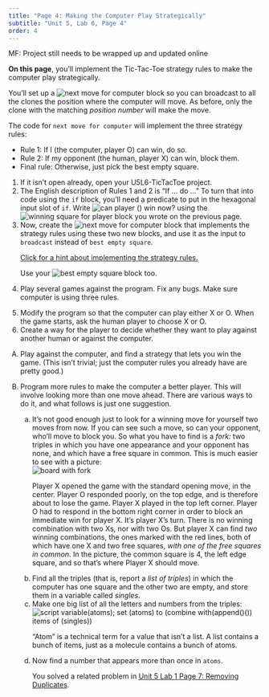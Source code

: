 ```yaml
---
title: "Page 4: Making the Computer Play Strategically"
subtitle: "Unit 5, Lab 6, Page 4"
order: 4
---
```


::: todo
<p>MF: Project still needs to be wrapped up and updated online</p>
:::

::: learn
<p><strong>On this page</strong>, you'll implement the Tic-Tac-Toe
strategy rules to make the computer play strategically.</p>
:::

<p>You'll set up a
<img src="/img/5-algorithms/next-move.png" title="next move for computer" alt="next move for computer"/>
block so you can broadcast to all the clones the position where the
computer will move. As before, only the clone with the matching
<var>position number</var> will make the move.</p>

<p>

The code for `next move for computer` will implement the
three strategy rules:

<ul>

<li>Rule 1: If I (the computer, player O) can win, do so.</li>

<li>Rule 2: If my opponent (the human, player X) can win, block
them.</li>

<li>Final rule: Otherwise, just pick the best empty square.</li>

</ul>

</p>

::: {#first .forYouToDo}
<ol>

<li>If it isn't open already, open your U5L6-TicTacToe project.</li>

<li>The English description of Rules 1 and 2 is "If ... do ..." To turn
that into code using the `if` block, you'll need a predicate
to put in the hexagonal input slot of `if`. Write
<img src="/img/5-algorithms/can-player-win-now.png" title="can player () win now?" alt="can player () win now?"/>
using the
<img src="/img/5-algorithms/winning-square-for-player.png" title="winning square for player" alt="winning square for player"/>
block you wrote on the previous page.</li>

<li>Now, create the
<img src="/img/5-algorithms/next-move.png" title="next move for computer" alt="next move for computer"/>
block that implements the strategy rules using these two new blocks, and
use it as the input to `broadcast` instead of `best
empty square`.</li>

::: endnote
<a href="#hint-rules" data-bs-toggle="collapse" title="Click for a hint about implementing the strategy rules.">Click
for a hint about implementing the strategy rules.</a>

::: {#hint-rules .collapse}
<p>Use your
<img src="/img/5-algorithms/best-empty-square.png" title="best empty square" alt="best empty square" class="inline"/>
block too.</p>
:::
:::

<li>Play several games against the program. Fix any bugs. Make sure
computer is using three rules.</li>

</ol>
:::

::: ifTime
<ol start="5">

<li>Modify the program so that the computer can play either X or O. When
the game starts, ask the human player to choose X or O.</li>

<li>Create a way for the player to decide whether they want to play
against another human or against the computer.</li>

</ol>
:::

::: takeItFurther
<ol type="A">

<li>Play against the computer, and find a strategy that lets you win the
game. (This isn't trivial; just the computer rules you already have are
pretty good.)</li>

<li>

Program more rules to make the computer a better player. This will
involve looking more than one move ahead. There are various ways to do
it, and what follows is just one suggestion.

<ol type="a">

<li>

It's not good enough just to look for a winning move for yourself two
moves from now. If you can see such a move, so can your opponent, who'll
move to block you. So what you have to find is a <em>fork: </em>two
triples in which you have one appearance and your opponent has none, and
which have a free square in common. This is much easier to see with a
picture:<br />
<img src="/img/hof/fork.png" title="board with fork" alt="board with fork" class="ms-4"/><br />

::: endnote
Player X opened the game with the standard opening move, in the center.
Player O responded poorly, on the top edge, and is therefore about to
lose the game. Player X played in the top left corner. Player O had to
respond in the bottom right corner in order to block an immediate win
for player X. It's player X's turn. There is no winning combination with
two Xs, nor with two Os. But player X can find <em>two</em> winning
combinations, the ones marked with the red lines, both of which have one
X and two free squares, <em>with one of the free squares in common</em>.
In the picture, the common square is 4, the left edge square, and so
that's where Player X should move.
:::

</li>

<li>Find all the triples (that is, report a <em>list of triples</em>) in
which the computer has one square and the other two are empty, and store
them in a variable called <var>singles</var>.</li>

<li>Make one big list of all the letters and numbers from the
triples:<br />
<img src="/img/hof/ttt-flatten.png" title="script variable(atoms); set (atoms) to (combine with(append()()) items of (singles))" alt="script variable(atoms); set (atoms) to (combine with(append()()) items of (singles))" class="ms-4"/><br /></li>

::: endnote
"Atom" is a technical term for a value that isn't a list. A list
contains a bunch of items, just as a molecule contains a bunch of atoms.
:::

<li>Now find a number that appears more than once in
`atoms`.</li>

::: endnote
You solved a related problem in
<a href="/unit-5/lab-1/7-comparing-search-algorithms.html" title="Unit 5 Lab 1 Page 7: List Processing Algorithms">Unit
5 Lab 1 Page 7: Removing Duplicates</a>.
:::

</ol>

</li>

</ol>
:::
